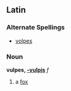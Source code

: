 ==Latin==
===Alternate Spellings===
*[[volpes]]
===Noun===
'''vulpes, [[Wiktionary Appendix:Latin third declension|-vulpis]]''' ''f''

#a [[fox]]